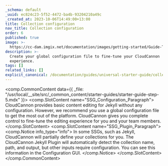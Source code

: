 ```yaml
---
_schema: default
_uuid: ec824c23-5f52-4472-ba4b-93204210a49c
_created_at: 2023-10-06T14:49:00+13:00
title: Collection configuration
nav_title: Collection configuration
order: 6
published: true
image: >-
  https://cc-dam.imgix.net/documentation/images/getting-started/Guide-Thumbnails/CloudCannon-Getting-Started-Thumbnail-Jekyll.png
description: >-
  Create your global configuration file to fine-tune your CloudCannon
  experience.
tags: []
related_links: []
explicit_canonical: /documentation/guides/universal-starter-guide/collection-configuration/
---
```

<comp.CommonContent data={{ _file: "/usr/local/__site/src/_common_content/starter-guides/starter-guide-step-5.mdx" }}>
  <comp.SlotContent name="SSG_Configuration_Paragraph">
    CloudCannon provides basic content editing for Jekyll without any configuration. However, we recommend you use a global configuration file to get the most out of the platform. CloudCannon gives you complete control to fine-tune the editing experience for you and your team members.
  </comp.SlotContent>
  <comp.SlotContent name="SSG_Plugin_Paragraph">
    <comp.Notice info_type="info">
      In some SSGs, such as Jekyll, CloudCannon will partially define your collections for you. The CloudCannon Jekyll Plugin will automatically detect the collection name, path, and output, but other inputs require configuration. You can see this information in the Configuration GUI.
    </comp.Notice>
  </comp.SlotContent>
</comp.CommonContent>